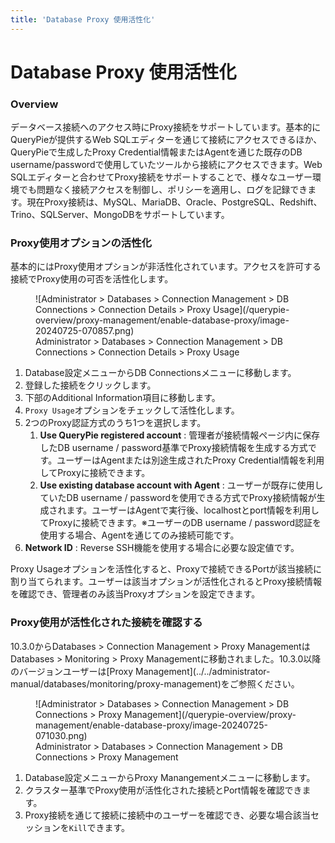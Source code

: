 ```yaml
---
title: 'Database Proxy 使用活性化'
---
```



# Database Proxy 使用活性化

### Overview

データベース接続へのアクセス時にProxy接続をサポートしています。基本的にQueryPieが提供するWeb SQLエディターを通じて接続にアクセスできるほか、QueryPieで生成したProxy Credential情報またはAgentを通じた既存のDB username/passwordで使用していたツールから接続にアクセスできます。Web SQLエディターと合わせてProxy接続をサポートすることで、様々なユーザー環境でも問題なく接続アクセスを制御し、ポリシーを適用し、ログを記録できます。現在Proxy接続は、MySQL、MariaDB、Oracle、PostgreSQL、Redshift、Trino、SQLServer、MongoDBをサポートしています。


### Proxy使用オプションの活性化

基本的にはProxy使用オプションが非活性化されています。アクセスを許可する接続でProxy使用の可否を活性化します。

<figure data-layout="center" data-align="center">
![Administrator &gt; Databases &gt; Connection Management &gt; DB Connections &gt; Connection Details &gt; Proxy Usage](/querypie-overview/proxy-management/enable-database-proxy/image-20240725-070857.png)
<figcaption>
Administrator &gt; Databases &gt; Connection Management &gt; DB Connections &gt; Connection Details &gt; Proxy Usage
</figcaption>
</figure>

1. Database設定メニューからDB Connectionsメニューに移動します。
2. 登録した接続をクリックします。
3. 下部のAdditional Information項目に移動します。
4. `Proxy Usage`オプションをチェックして活性化します。
5. 2つのProxy認証方式のうち1つを選択します。
    1.  **Use QueryPie registered account** : 管理者が接続情報ページ内に保存したDB username / password基準でProxy接続情報を生成する方式です。ユーザーはAgentまたは別途生成されたProxy Credential情報を利用してProxyに接続できます。
    2.  **Use existing database account with Agent**  : ユーザーが既存に使用していたDB username / passwordを使用できる方式でProxy接続情報が生成されます。ユーザーはAgentで実行後、localhostとport情報を利用してProxyに接続できます。※ユーザーのDB username / password認証を使用する場合、Agentを通じてのみ接続可能です。
6.  **Network ID**  : Reverse SSH機能を使用する場合に必要な設定値です。

Proxy Usageオプションを活性化すると、Proxyで接続できるPortが該当接続に割り当てられます。ユーザーは該当オプションが活性化されるとProxy接続情報を確認でき、管理者のみ該当Proxyオプションを設定できます。


### Proxy使用が活性化された接続を確認する

<Callout type="info">
10.3.0からDatabases &gt; Connection Management &gt; Proxy ManagementはDatabases &gt; Monitoring &gt; Proxy Managementに移動されました。10.3.0以降のバージョンユーザーは[Proxy Management](../../administrator-manual/databases/monitoring/proxy-management)をご参照ください。
</Callout>

<figure data-layout="center" data-align="center">
![Administrator &gt; Databases &gt; Connection Management &gt; DB Connections &gt; Proxy Management](/querypie-overview/proxy-management/enable-database-proxy/image-20240725-071030.png)
<figcaption>
Administrator &gt; Databases &gt; Connection Management &gt; DB Connections &gt; Proxy Management
</figcaption>
</figure>

1. Database設定メニューからProxy Manangementメニューに移動します。
2. クラスター基準でProxy使用が活性化された接続とPort情報を確認できます。
3. Proxy接続を通じて接続に接続中のユーザーを確認でき、必要な場合該当セッションを`Kill`できます。


